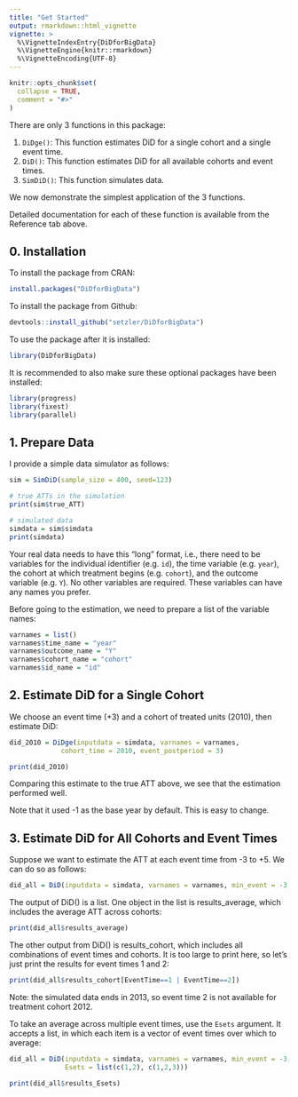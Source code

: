 ```yaml
---
title: "Get Started"
output: rmarkdown::html_vignette
vignette: >
  %\VignetteIndexEntry{DiDforBigData}
  %\VignetteEngine{knitr::rmarkdown}
  %\VignetteEncoding{UTF-8}
---
```


```r
knitr::opts_chunk$set(
  collapse = TRUE,
  comment = "#>"
)
```

There are only 3 functions in this package:

1. `DiDge()`: This function estimates DiD for a single cohort and a single event time.
2. `DiD()`: This function estimates DiD for all available cohorts and event times. 
3. `SimDiD()`: This function simulates data.

We now demonstrate the simplest application of the 3 functions.

Detailed documentation for each of these function is available from the Reference tab above.

## 0. Installation


To install the package from CRAN:

```r
install.packages("DiDforBigData")
```

To install the package from Github:

```r
devtools::install_github("setzler/DiDforBigData")
```

To use the package after it is installed:

```r
library(DiDforBigData)
```

It is recommended to also make sure these optional packages have been installed:

```r
library(progress)
library(fixest)
library(parallel)
```


## 1. Prepare Data

I provide a simple data simulator as follows:

```r
sim = SimDiD(sample_size = 400, seed=123)

# true ATTs in the simulation
print(sim$true_ATT)

# simulated data
simdata = sim$simdata
print(simdata)
```

Your real data needs to have this "long" format, i.e., there need to be variables for the individual identifier (e.g. `id`), the time variable (e.g. `year`), the cohort at which treatment begins (e.g. `cohort`), and the outcome variable (e.g. `Y`). No other variables are required. These variables can have any names you prefer.

Before going to the estimation, we need to prepare a list of the variable names:

```r
varnames = list()
varnames$time_name = "year" 
varnames$outcome_name = "Y"
varnames$cohort_name = "cohort"
varnames$id_name = "id"
```



## 2. Estimate DiD for a Single Cohort 

We choose an event time (+3) and a cohort of treated units (2010), then estimate DiD:

```r
did_2010 = DiDge(inputdata = simdata, varnames = varnames, 
             cohort_time = 2010, event_postperiod = 3)

print(did_2010)
```


Comparing this estimate to the true ATT above, we see that the estimation performed well.

Note that it used -1 as the base year by default. This is easy to change.



## 3. Estimate DiD for All Cohorts and Event Times

Suppose we want to estimate the ATT at each event time from -3 to +5. We can do so as follows:

```r
did_all = DiD(inputdata = simdata, varnames = varnames, min_event = -3, max_event = 5)
```

The output of DiD() is a list. One object in the list is results_average, which includes the average ATT across cohorts:


```r
print(did_all$results_average)
```


The other output from DiD() is results_cohort, which includes all combinations of event times and cohorts. It is too large to print here, so let's just print the results for event times 1 and 2:

```r
print(did_all$results_cohort[EventTime==1 | EventTime==2])
```

Note: the simulated data ends in 2013, so event time 2 is not available for treatment cohort 2012.

To take an average across multiple event times, use the `Esets` argument. It accepts a list, in which each item is a vector of event times over which to average:


```r
did_all = DiD(inputdata = simdata, varnames = varnames, min_event = -3, max_event = 5, 
              Esets = list(c(1,2), c(1,2,3)))
```

```r
print(did_all$results_Esets)
```


